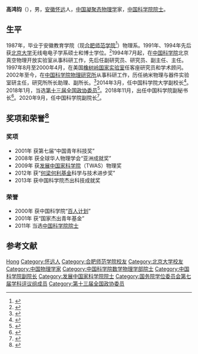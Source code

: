 '''高鸿钧'''（{{bd|1963年|8月||catIdx=Gao高}}），男，[[安徽省|安徽]][[怀远县|怀远]]人，[[中华人民共和国|中国]][[凝聚态物理学|凝聚态物理学]]家，[[中国科学院院士|中国科学院院士]]。

== 生平 ==
1987年，毕业于安徽教育学院（现[[合肥师范学院|合肥师范学院]]<ref>{{cite news|url=http://www.hfnu.edu.cn/info/1052/3309.htm|title=我校校友高鸿钧当选中科院院士|date=2011-12-12|publisher=合肥师范学院|access-date=2017-09-29|archive-url=https://web.archive.org/web/20170929183043/http://www.hfnu.edu.cn/info/1052/3309.htm|archive-date=2017-09-29|dead-url=yes}}</ref>）物理系。1991年、1994年先后获[[北京大学|北京大学]]无线电电子学系硕士和博士学位。<ref>{{cite web|url=http://www.casad.ac.cn/aca/371/sxwlxb-201112-t20111213_3412297.html|title=院士信息－高鸿钧|publisher=中国科学院|access-date=2017-09-29|archive-url=https://web.archive.org/web/20170929135737/http://www.casad.ac.cn/aca/371/sxwlxb-201112-t20111213_3412297.html|archive-date=2017-09-29|dead-url=yes}}</ref>1994年7月起，在[[中国科学院|中国科学院]]北京真空物理开放实验室从事科研工作，先后任副研究员、研究员、副主任、主任。1997年8月至2000年4月，在美国[[橡树岭国家实验室|橡树岭国家实验室]]任客座研究员和学术顾问。2002年至今，在[[中国科学院物理研究所|中国科学院物理研究所]]从事科研工作，历任纳米物理与器件实验室研主任，研究所所长助理、副所长。<ref>{{cite web|url=http://www.hlhl.org.cn/news/findnews/showsub.asp?id=1265|title=高鸿钧|publisher=何梁何利基金|accessdate=2017-09-29|archive-date=2017-09-29|archive-url=https://web.archive.org/web/20170929140318/http://www.hlhl.org.cn/news/findnews/showsub.asp?id=1265|dead-url=no}}</ref>2014年3月，任中国科学院大学副校长<ref>{{cite news|url=http://renshi.people.com.cn/n/2014/0307/c139617-24556549.html|title=高鸿钧、郭正堂任中国科学院大学副校长(图/简历)|date=2014-03-07|publisher=中国共产党新闻网|accessdate=2017-09-29|archive-date=2018-11-12|archive-url=https://web.archive.org/web/20181112223328/http://renshi.people.com.cn/n/2014/0307/c139617-24556549.html|dead-url=no}}</ref>。2018年1月，当选[[中国人民政治协商会议第十三届全国委员会委员名单|第十三届全国政协委员]]<ref>{{Cite web|url=http://sports.163.com/18/0126/06/D92BRKK400051C89.html|title=中国人民政治协商会议第十三届全国委员会委员名单|accessdate=2018-01-26|last=|work=网易|archive-url=https://web.archive.org/web/20180127143232/http://sports.163.com/18/0126/06/D92BRKK400051C89.html|archive-date=2018-01-27|dead-url=yes}}</ref>。2018年11月，出任中国科学院副秘书长<ref>{{Cite web|url=http://district.ce.cn/newarea/sddy/201811/12/t20181112_30759601.shtml|title=中国科学院院士高鸿钧出任中国科学院副秘书长|date=2018-11-12|work=中国经济网|accessdate=2018-11-12|archive-date=2018-11-12|archive-url=https://web.archive.org/web/20181112181753/http://district.ce.cn/newarea/sddy/201811/12/t20181112_30759601.shtml|dead-url=no}}</ref>。2020年9月，任中国科学院副院长<ref>{{Cite web|url=http://district.ce.cn/newarea/sddy/202009/20/t20200920_35778080.shtml|title=高鸿钧任中科院副院长|date=2020-09-20|work=中国经济网}}</ref>。

== 奖项和荣誉<ref>{{cite web|url=http://nano.iphy.ac.cn/N04/member/profGao.htm|title=高鸿钧 研究员|publisher=中国科学院物理研究所纳米物理与器件实验室|access-date=2017-09-29|archive-url=https://web.archive.org/web/20171002084345/http://nano.iphy.ac.cn/n04/member/profGao.htm|archive-date=2017-10-02|dead-url=yes}}</ref>==
=== 奖项 ===
* 2001年 获第七届“中国青年科技奖”
* 2008年 获全球华人物理学会“亚洲成就奖”
* 2009年 获[[发展中国家科学院|发展中国家科学院]]（TWAS）物理奖
* 2012年 获“[[何梁何利基金|何梁何利基金]]科学与技术进步奖”
* 2013年 获中国科学院杰出科技成就奖

=== 荣誉 ===
* 2000年 获中国科学院“[[百人计划|百人计划]]”
* 2001年 获“国家杰出青年基金”
* 2011年 当选[[中国科学院院士|中国科学院院士]]

== 参考文献 ==
{{Reflist}}

{{中国科学院数学物理学部院士}}
{{国务院学位委员会第七届学科评议组/物理学}}

{{Authority control}}
{{DEFAULTSORT:Gao高}}
[[Category:高姓|Hong]]
[[Category:怀远人|Category:怀远人]]
[[Category:合肥师范学院校友|Category:合肥师范学院校友]]
[[Category:北京大学校友|Category:北京大学校友]]
[[Category:中国物理学家|Category:中国物理学家]]
[[Category:中国科学院数学物理学部院士|Category:中国科学院数学物理学部院士]]
[[Category:中国科学院副院长|Category:中国科学院副院长]]
[[Category:发展中国家科学院院士|Category:发展中国家科学院院士]]
[[Category:国务院学位委员会第七届学科评议组成员|Category:国务院学位委员会第七届学科评议组成员]]
[[Category:第十三届全国政协委员|Category:第十三届全国政协委员]]